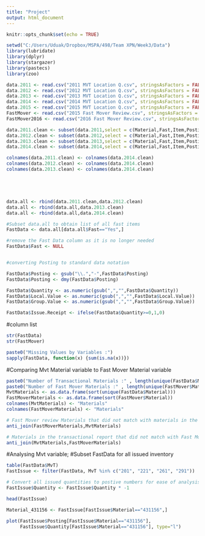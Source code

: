 ```yaml
---
title: "Project"
output: html_document
---
```


```r
knitr::opts_chunk$set(echo = TRUE)
```

```r
setwd("C:/Users/Uduak/Dropbox/MSPA/498/Team XPN/Week3/Data")
library(lubridate)
library(dplyr)
library(stargazer)
library(pastecs)
library(zoo)


```



```r

data.2011 <- read.csv("2011 MVT Location Q.csv", stringsAsFactors = FALSE)
data.2012 <- read.csv("2012 MVT Location Q.csv", stringsAsFactors = FALSE)
data.2013 <- read.csv("2013 MVT Location Q.csv", stringsAsFactors = FALSE)
data.2014 <- read.csv("2014 MVT Location Q.csv", stringsAsFactors = FALSE)
data.2015 <- read.csv("2015 MVT Location Q.csv", stringsAsFactors = FALSE)
FastMover <- read.csv("2015 Fast Mover Review.csv", stringsAsFactors = FALSE)
FastMover2016 <- read.csv("2016 Fast Mover Review.csv", stringsAsFactors = FALSE)

```


```r

data.2011.clean <- subset(data.2011,select = c(Material,Fast,Item,Posting,MvT,Quantity,uom,Local.Value,Group.Value))
data.2012.clean <- subset(data.2012,select = c(Material,Fast,Item,Posting,MvT,Quantity,uom,Local.Value,Group.Value))
data.2013.clean <- subset(data.2013,select = c(Material,Fast,Item,Posting,MvT,Quantity,UOM,Local.Value,Group.Value))
data.2014.clean <- subset(data.2014,select = c(Material,Fast,Item,Posting,MvT,Quantity,UOM,Local.Value,Group.Value))

colnames(data.2011.clean) <- colnames(data.2014.clean)
colnames(data.2012.clean) <- colnames(data.2014.clean)
colnames(data.2013.clean) <- colnames(data.2014.clean)






```


```r

data.all <- rbind(data.2011.clean,data.2012.clean)
data.all <- rbind(data.all,data.2013.clean)
data.all <- rbind(data.all,data.2014.clean)

#Subset data.all to obtain list of all fast items
FastData <- data.all[data.all$Fast=="Yes",]

#remove the Fast Data column as it is no longer needed
FastData$Fast <- NULL


#converting Posting to standard data notation

FastData$Posting <- gsub("\\.","-",FastData$Posting)
FastData$Posting <- dmy(FastData$Posting)

FastData$Quantity <- as.numeric(gsub(",","",FastData$Quantity))
FastData$Local.Value <- as.numeric(gsub(",","",FastData$Local.Value))
FastData$Group.Value <- as.numeric(gsub(",","",FastData$Group.Value))

FastData$Issue.Receipt <- ifelse(FastData$Quantity>=0,1,0)

```

#column list
```r
str(FastData)
str(FastMover)


```


```r
paste0("Missing Values by Variables :")
sapply(FastData, function(x) {sum(is.na(x))})

```

#Comparing Mvt Material variable to Fast Mover Material variable
```r
paste0("Number of Transactional Materials :" , length(unique(FastData$Material)))
paste0("Number of Fast Mover Materials :" , length(unique(FastMover$Material)))
MvtMaterials <- as.data.frame(sort(unique(FastData$Material)))
FastMoverMaterials <- as.data.frame(sort(FastMover$Material))
colnames(MvtMaterials) <- "Materials"
colnames(FastMoverMaterials) <- "Materials"

# Fast Mover review Materials that did not match with materials in the transactional report
anti_join(FastMoverMaterials,MvtMaterials)

# Materials in the transactional report that did not match with Fast Movers
anti_join(MvtMaterials,FastMoverMaterials)


```





#Analysing Mvt variable; #Subset FastData for all issued inventory
```r
table(FastData$MvT)
FastIssue <- filter(FastData, MvT %in% c("201", "221", "261", "291"))

# Convert all issued quantities to postive numbers for ease of analysis
FastIssue$Quantity <- FastIssue$Quantity * -1

head(FastIssue)

Material_431156 <- FastIssue[FastIssue$Material=="431156",]

plot(FastIssue$Posting[FastIssue$Material=="431156"],
     FastIssue$Quantity[FastIssue$Material=="431156"], type="l")




```

<!-- ``` -->


